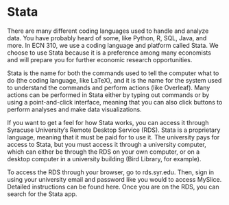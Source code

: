 # Stata {#sec:stata}

There are many different coding languages used to handle and analyze data. You have probably heard of some, like Python, R, SQL, Java, and more. In ECN 310, we use a coding language and platform called Stata. We choose to use Stata because it is a preference among many economists and will prepare you for further economic research opportunities.

Stata is the name for both the commands used to tell the computer what to do (the coding language, like LaTeX), and it is the name for the system used to understand the commands and perform actions (like Overleaf). Many actions can be performed in Stata either by typing out commands or by using a point-and-click interface, meaning that you can also click buttons to perform analyses and make data visualizations.

If you want to get a feel for how Stata works, you can access it through Syracuse University’s Remote Desktop Service (RDS). Stata is a proprietary language, meaning that it must be paid for to use it. The university pays for access to Stata, but you must access it through a university computer, which can either be through the RDS on your own computer, or on a desktop computer in a university building (Bird Library, for example). 

To access the RDS through your browser, go to rds.syr.edu. Then, sign in using your university email and password like you would to access MySlice. Detailed instructions can be found here. Once you are on the RDS, you can search for the Stata app.
